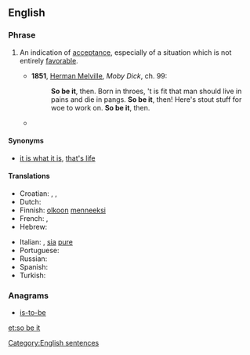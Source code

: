 ==English==

===Phrase===
{{head|en|phrase|head=[[so]] [[be]] [[it]]}}

# {{idiomatic}} An indication of [[acceptance]], especially of a situation which is not entirely [[favorable]].
#* '''1851''', [[w:Herman Melville|Herman Melville]], ''Moby Dick'', ch. 99:
#*: '''So be it''', then. Born in throes, 't is fit that man should live in pains and die in pangs. '''So be it''', then! Here's stout stuff for woe to work on. '''So be it''', then.
#* {{quote-news|date=February 22|year=2009|title=ABC This Week with George Stephanopoulos|passage=It doesn' t matter which party it is. If the people choose one, a Democrat, then '''so be it'''.}}

====Synonyms====
* {{sense|indication of acceptance}} [[it is what it is]], [[that's life]]

====Translations====
{{trans-top|indication of acceptance}}
* Croatian: {{t|hr|neka tako bude}}, {{t|hr|u redu}}, {{t|hr|neka}}
* Dutch: {{t|nl|het zij zo}}
* Finnish: [[olkoon]] [[menneeksi]]
* French: {{t+|fr|soit}}, {{t|fr|ainsi soit-il}}
* Hebrew: {{t|he|ניחא|tr=nicha|sc=Hebr}}
{{trans-mid}}
* Italian: {{t-|it|transeat}}, [[sia]] [[pure]]
* Portuguese: {{t|pt|assim seja}}
* Russian: {{t|ru|так и быть|tr=tak i byt’}}
* Spanish: {{t|es|así sea}}
* Turkish: {{t|tr|öyle olsun}}
{{trans-bottom}}

===Anagrams===
* [[is-to-be#English|is-to-be]]

[[Category:English sentences]]

[[et:so be it]]